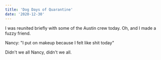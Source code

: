 ```yaml
---
title: 'Dog Days of Quarantine'
date: '2020-12-30'
---
```



<InteractiveImage
  image_id="gang_gj0c46"
/>

I was reunited briefly with some of the Austin crew today. Oh, and I made a fuzzy friend.

<BelowTheFold>
  <InteractiveImage
    image_id="nancy1_ic8ytp"
  />
  <InteractiveImage
    image_id="nancy2_fkxqcb"
  />

  Nancy: "I put on makeup because I felt like shit today"

  <InteractiveImage
    image_id="nancy3_yd8dtx"
  />

  Didn't we all Nancy, didn't we all.

</BelowTheFold>